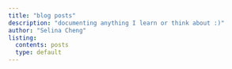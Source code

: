```yaml
---
title: "blog posts"
description: "documenting anything I learn or think about :)"
author: "Selina Cheng"
listing:
  contents: posts
  type: default
---
```

